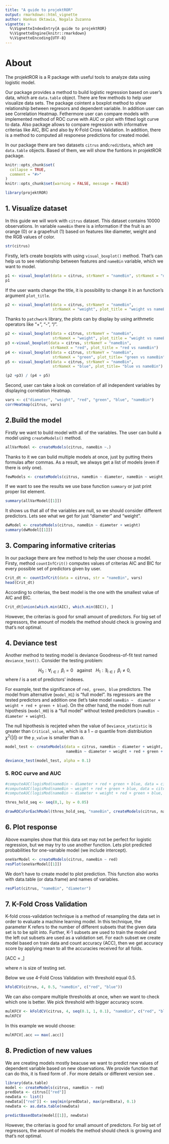 ```yaml
---
title: "A guide to projektROR"
output: rmarkdown::html_vignette
author: Hankus Oktawia, Nogala Zuzanna
vignette: >
  %\VignetteIndexEntry{A guide to projektROR}
  %\VignetteEngine{knitr::rmarkdown}
  %\VignetteEncoding{UTF-8}
---
```


# About 

The projektROR is a R package with useful tools to analyze data using logistic model. 

Our package provides a method to build logistic regression based on user's data, which are `data.table` object. There are few methods to help user visualize data sets. The package cointent a boxplot method to show relationship between regresors and dependent variable. In addition user can see Correlation Heatmap. Fethermore user can compare models with implemented method of ROC curve with AUC or plot with fitted logit curve to data. Also package allows to compare regression with informative criterias like AIC, BIC and also by K-Fold Cross Validation. In addition, there is a method to computed all responese predictions for created model. 

In our package there are two datasets `citrus` and`creditData`, which are `data.table` objects. Based of them, we will show the funtions in projektROR package.

```r
knitr::opts_chunk$set(
  collapse = TRUE,
  comment = "#>"
)
knitr::opts_chunk$set(warning = FALSE, message = FALSE) 
```

```r
library(projektROR)
```

## 1. Visualize dataset

In this guide we will work with `citrus` dataset. This dataset contains 10000 observations. In variable `nameBin` there is a information if the fruit is an orange (0) or a grapefruit (1) based on features like diameter, weight and the RGB values of color. 

```r
str(citrus)
```

Firstly, let's create boxplots with using `visual_boxplot()` method. That's can help us to see relationship between features and `nameBin` variable, which we want to model.

```r
p1 <- visual_boxplot(data = citrus, strNameY = "nameBin", strNameX = "diameter")
p1
```

If the user wants change the title, it is possibility to change it in an function's argument `plot_title`. 

```r
p2 <- visual_boxplot(data = citrus, strNameY = "nameBin", 
                     strNameX = "weight", plot_title = "weight vs nameBin")
```

Thanks to `patchwork` library, the plots can by display by using arithmetic operators like "+", "-", "/". 

```r
p2 <- visual_boxplot(data = citrus, strNameY = "nameBin", 
                     strNameX = "weight", plot_title = "weight vs nameBin")
p3 <-visual_boxplot(data = citrus, strNameY = "nameBin", 
                    strNameX = "red", plot_title = "red vs nameBin")
p4 <- visual_boxplot(data = citrus, strNameY = "nameBin", 
                     strNameX = "green", plot_title= "green vs nameBin")
p5 <- visual_boxplot(data = citrus, strNameY = "nameBin", 
                     strNameX = "blue", plot_title= "blue vs nameBin")

(p2 +p3) / (p4 + p5)
```

Second, user can take a look on correlation of all independent variables by displaying correlation Heatmap.

```r
vars <- c("diameter", "weight", "red", "green", "blue", "nameBin")
corrHeatmap(citrus, vars)
```

## 2.Build the model

Firstly we want to build model with all of the variables. The user can build a model using `createModels()` method. 

```r
allVarModel <- createModels(citrus, nameBin ~.)
```

Thanks to it we can bulid multiple models at once, just by putting theirs formulas after commas. As a result, we always get a list of models (even if there is only one).

```r
fewModels <- createModels(citrus, nameBin ~ diameter, nameBin ~ weight, nameBin ~ red)
```

If we want to see the results we use base function `summary` or just print proper list element.

```r
summary(allVarModel[[1]])
```

It shows us that all of the variables are null, so we should consider different predictors. Lets see what we get for just "diameter" and "weight".

```r
dwModel <- createModels(citrus, nameBin ~ diameter + weight)
summary(dwModel[[1]])
```

## 3. Comparing informative criterias 

In our package there are few method to help the user choose a model. Firsty, method `countInfCrit()` computes values of criterias AIC and BIC for every possible set of predictors given by user.

```r
Crit_dt <- countInfCrit(data = citrus, str = "nameBin", vars)
head(Crit_dt)
```

According to criterias, the best model is the one with the smallest value of AIC and BIC.

```r
Crit_dt[union(which.min(AIC), which.min(BIC)), ]
```

However, the criterias is good for small amount of predictors. For big set of regressors, the amount of models the method should check is growing and that's not optimal.

## 4. Deviance test

Another method to testing model is deviance Goodness-of-fit test named `deviance_test()`. Consider the testing problem:

$$H_0: \forall_{i \in I} \ \ \beta_i = 0 \ \ \ \textrm{against} \ \ \ H_1: \exists_{i \in I} \ \ \beta_i \neq 0,$$
where $I$ is a set of predictors' indexes. 

For example, test the significance of `red, green, blue` predictors. The model from alternative (`model_H1`) is "full model". Its regressors are the tested predictors and addition one (let's take model `nameBin ~  diameter + weight + red + green + blue`). On the other hand, the model from null hipothesis  (`model_H0`) is a "full model" without tested predictors (`nameBin ~  diameter + weight`).

The null hipothesis is recjeted when the value of `Deviance_statistic` is greater than `Critical_value`, which is a $1 - \alpha$ quantile from distribiution $\chi^2(|I|)$ or the `p_value` is smaller than $\alpha$.

```r
model_test <- createModels(data = citrus, nameBin ~ diameter + weight, 
                           nameBin ~ diameter + weight + red + green + blue)

deviance_test(model_test, alpha = 0.1)
```

### 5. ROC curve and AUC

```r
#computeAUC(logisMod(nameBin ~ diameter + red + green + blue, data = citrus), "nameBin")
#computeAUC(logisMod(nameBin ~ weight + red + green + blue, data = citrus), "nameBin")
#computeAUC(logisMod(nameBin ~ diameter + weight + red + green + blue, data = citrus), "nameBin")
```

```r
thres_hold_seq <- seq(0,1, by = 0.05)

drawROCsForEachModel(thres_hold_seq, "nameBin", createModels(citrus, nameBin ~ diameter + red + green + blue))
```

## 6. Plot response

Above examples show that this data set may not be perfect for logistic regression, but we may try to use another function. Lets plot predicted probabilities for one-variable model (we include intercept).

```r
oneVarModel <- createModels(citrus, nameBin ~ red) 
resPlot(oneVarModel[[1]])
```

We don't have to create model to plot prediction. This function also works with data.table (or data.frame) and names of variables.

```r
resPlot(citrus, "nameBin", "diameter")
```

## 7. K-Fold Cross Validation

K-fold cross-validation technique is a method of resampling the data set in order to evaluate a machine learning model. In this technique, the parameter K refers to the number of different subsets that the given data set is to be split into. Further, K-1 subsets are used to train the model and the left out subsets are used as a validation set. For each subset we create model based on train data and count accuracy (ACC), then we get accuracy score by applying mean to all the accuracies received for all folds.

\[ACC =  \frac{\sum_{i=1}^n I(y_i - \hat{y}_i)}{n},\]

where $n$ is size of testing set. 

Below we use 4-Fold Cross Validation with threshold equal 0.5. 

```r
kFoldCV(citrus, 4, 0.5, "nameBin", c("red", "blue"))
```

We can also compare multiple thresholds at once, when we want to check which one is better. We pick threshold with bigger accuracy score.

```r
mulKFCV <- kFoldCV(citrus, 4, seq(0.1, 1, 0.1), "nameBin", c("red", "blue"))
mulKFCV
```

In this example we would choose:

```r
mulKFCV[.acc == max(.acc)]
```

## 8. Prediction of new values

We are creating models mostly beacuse we want to predict new values of dependent variable based on new observations. We provide function that can do this, it is fixed form of \code{stats::predict.glm}. For more details or different version see \link[stats]{predict.glm}.


```r
library(data.table)
model <- createModels(citrus, nameBin ~ red)
predData <- citrus[["red"]]
newData <- list()
newData[["red"]] <- seq(min(predData), max(predData), 0.1)
newData <- as.data.table(newData)

predictBasedData(model[[1]], newData)
```

However, the criterias is good for small amount of predictors. For big set of regressors, the amount of models the method should check is growing and that's not optimal.

